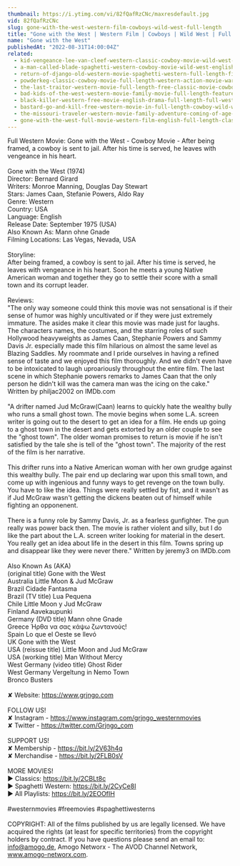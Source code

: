```yaml
---
thumbnail: https://i.ytimg.com/vi/82fQafRzCNc/maxresdefault.jpg
vid: 82fQafRzCNc
slug: gone-with-the-west-western-film-cowboys-wild-west-full-length
title: "Gone with the West | Western Film | Cowboys | Wild West | Full Length"
name: "Gone with the West"
publishedAt: "2022-08-31T14:00:04Z"
related:
  - kid-vengeance-lee-van-cleef-western-classic-cowboy-movie-wild-west-american-westerns
  - a-man-called-blade-spaghetti-western-cowboy-movie-wild-west-english
  - return-of-django-old-western-movie-spaghetti-western-full-length-film-wild-west
  - powderkeg-classic-cowboy-movie-full-length-western-action-movie-war-english
  - the-last-traitor-western-movie-full-length-free-classic-movie-cowboys-wild-west-films
  - bad-kids-of-the-west-western-movie-family-movie-full-length-feature-film-old-cowboy-film
  - black-killer-western-free-movie-english-drama-full-length-full-western-film
  - bastard-go-and-kill-free-western-movie-in-full-length-cowboy-wild-west-film
  - the-missouri-traveler-western-movie-family-adventure-coming-of-age-english-free-movie-full
  - gone-with-the-west-full-movie-western-film-english-full-length-classic-movie-watchfree
---
```


Full Western Movie: Gone with the West - Cowboy Movie - After being framed, a cowboy is sent to jail. After his time is served, he leaves with vengeance in his heart.<br />
<br />
Gone with the West (1974)<br />
Director: Bernard Girard<br />
Writers: Monroe Manning, Douglas Day Stewart <br />
Stars: James Caan, Stefanie Powers, Aldo Ray<br />
Genre: Western<br />
Country: USA<br />
Language: English<br />
Release Date: September 1975 (USA) <br />
Also Known As: Mann ohne Gnade <br />
Filming Locations: Las Vegas, Nevada, USA<br />
<br />
Storyline:<br />
After being framed, a cowboy is sent to jail. After his time is served, he leaves with vengeance in his heart. Soon he meets a young Native American woman and together they go to settle their score with a small town and its corrupt leader.<br />
<br />
Reviews:<br />
"The only way someone could think this movie was not sensational is if their sense of humor was highly uncultivated or if they were just extremely immature. The asides make it clear this movie was made just for laughs. The characters names, the costumes, and the starring roles of such Hollywood heavyweights as James Caan, Stephanie Powers and Sammy Davis Jr. especially made this film hilarious on almost the same level as Blazing Saddles. My roommate and I pride ourselves in having a refined sense of taste and we enjoyed this film thoroughly. And we didn't even have to be intoxicated to laugh uproariously throughout the entire film. The last scene in which Stephanie powers remarks to James Caan that the only person he didn't kill was the camera man was the icing on the cake." Written by philjac2002 on IMDb.com <br />
<br />
"A drifter named Jud McGraw(Caan) learns to quickly hate the wealthy bully who runs a small ghost town. The movie begins when some L.A. screen writer is going out to the desert to get an idea for a film. He ends up going to a ghost town in the desert and gets extorted by an older couple to see the "ghost town". The older woman promises to return is movie if he isn't satisfied by the tale she is tell of the "ghost town". The majority of the rest of the film is her narrative.<br />
<br />
This drifter runs into a Native American woman with her own grudge against this wealthy bully. The pair end up declaring war upon this small town, and come up with ingenious and funny ways to get revenge on the town bully. You have to like the idea. Things were really settled by fist, and it wasn't as if Jud McGraw wasn't getting the dickens beaten out of himself while fighting an opponenent.<br />
<br />
There is a funny role by Sammy Davis, Jr. as a fearless gunfighter. The gun really was power back then. The movie is rather violent and silly, but I do like the part about the L.A. screen writer looking for material in the desert. You really get an idea about life in the desert in this film. Towns spring up and disappear like they were never there." Written by jeremy3 on IMDb.com <br />
<br />
Also Known As (AKA)<br />
(original title) Gone with the West<br />
Australia Little Moon & Jud McGraw<br />
Brazil Cidade Fantasma<br />
Brazil (TV title) Lua Pequena<br />
Chile Little Moon y Jud McGraw<br />
Finland Aavekaupunki<br />
Germany (DVD title) Mann ohne Gnade<br />
Greece Ήρθα να σας κάψω ζωντανούς!<br />
Spain Lo que el Oeste se llevó<br />
UK Gone with the West<br />
USA (reissue title) Little Moon and Jud McGraw<br />
USA (working title) Man Without Mercy<br />
West Germany (video title) Ghost Rider<br />
West Germany Vergeltung in Nemo Town<br />
Bronco Busters<br />
<br />
✘ Website: https://www.grjngo.com<br />
<br />
FOLLOW US!<br />
✘ Instagram - https://www.instagram.com/grjngo_westernmovies<br />
✘ Twitter - https://twitter.com/Grjngo_com<br />
<br />
SUPPORT US!<br />
✘ Membership - https://bit.ly/2V63h4q<br />
✘ Merchandise - https://bit.ly/2FLB0sV<br />
<br />
MORE MOVIES! <br />
► Classics: https://bit.ly/2CBLt8c <br />
► Spaghetti Western: https://bit.ly/2CyCe8I <br />
► All Playlists: https://bit.ly/2EOOfIH <br />
<br />
#westernmovies #freemovies #spaghettiwesterns<br />
<br />
COPYRIGHT: All of the films published by us are legally licensed. We have acquired the rights (at least for specific territories) from the copyright holders by contract. If you have questions please send an email to: info@amogo.de, Amogo Networx - The AVOD Channel Network, www.amogo-networx.com.